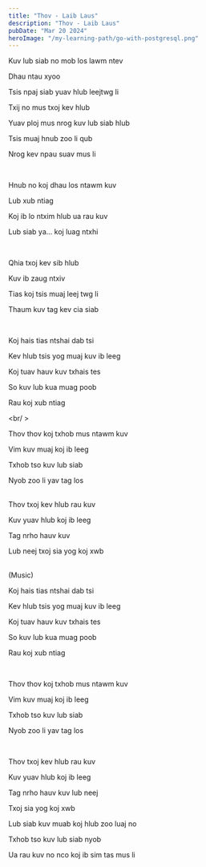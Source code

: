 ```yaml
---
title: "Thov - Laib Laus"
description: "Thov - Laib Laus"
pubDate: "Mar 20 2024"
heroImage: "/my-learning-path/go-with-postgresql.png"
---
```


Kuv lub siab no mob los lawm ntev

Dhau ntau xyoo

Tsis npaj siab yuav hlub leejtwg li

Txij no mus txoj kev hlub

Yuav ploj mus nrog kuv lub siab hlub

Tsis muaj hnub zoo li qub

Nrog kev npau suav mus li

<br />

Hnub no koj dhau los ntawm kuv

Lub xub ntiag

Koj ib lo ntxim hlub ua rau kuv

Lub siab ya... koj luag ntxhi

<br />

Qhia txoj kev sib hlub

Kuv ib zaug ntxiv

Tias koj tsis muaj leej twg li

Thaum kuv tag kev cia siab

<br />

Koj hais tias ntshai dab tsi

Kev hlub tsis yog muaj kuv ib leeg

Koj tuav hauv kuv txhais tes

So kuv lub kua muag poob

Rau koj xub ntiag

<br/ >

Thov thov koj txhob mus ntawm kuv

Vim kuv muaj koj ib leeg

Txhob tso kuv lub siab

Nyob zoo li yav tag los

<br />
Thov txoj kev hlub rau kuv

Kuv yuav hlub koj ib leeg

Tag nrho hauv kuv

Lub neej txoj sia yog koj xwb

<br />
(Music)
<br />

Koj hais tias ntshai dab tsi

Kev hlub tsis yog muaj kuv ib leeg

Koj tuav hauv kuv txhais tes

So kuv lub kua muag poob

Rau koj xub ntiag

<br />

Thov thov koj txhob mus ntawm kuv

Vim kuv muaj koj ib leeg

Txhob tso kuv lub siab

Nyob zoo li yav tag los

<br />

Thov txoj kev hlub rau kuv

Kuv yuav hlub koj ib leeg

Tag nrho hauv kuv lub neej

Txoj sia yog koj xwb

Lub siab kuv muab koj hlub zoo luaj no

Txhob tso kuv lub siab nyob

Ua rau kuv no nco koj ib sim tas mus li

